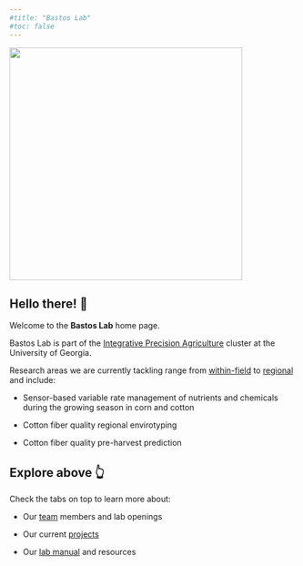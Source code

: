 ```yaml
---
#title: "Bastos Lab"
#toc: false
---
```


![](images/logo2.png){fig-align="center" width="409"}

## Hello there! 👋

Welcome to the **Bastos Lab** home page.

Bastos Lab is part of the [Integrative Precision Agriculture](https://precisionag.caes.uga.edu) cluster at the University of Georgia.

Research areas we are currently tackling range from [within-field]{.underline} to [regional]{.underline} and include:

-   Sensor-based variable rate management of nutrients and chemicals during the growing season in corn and cotton

-   Cotton fiber quality regional envirotyping

-   Cotton fiber quality pre-harvest prediction

## Explore above 👆

Check the tabs on top to learn more about:

-   Our [team](team/team.qmd) members and lab openings

-   Our current [projects](projects/projects.qmd)

-   Our [lab manual](culture/culture.qmd) and resources

## 

